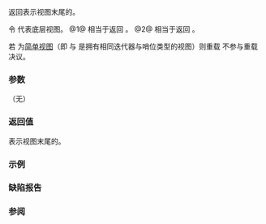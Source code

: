 {{cpp/ranges/take_while_view/title|end}}
{{cpp/ranges/take_while_view/navbar}}

{{dcl begin}}
{{dcl|num=1|since=c++20|
constexpr auto end() requires (!/*simple-view*/&lt;V&gt;);
}}
{{dcl|num=2|since=c++20|
constexpr auto end() const requires
    ranges::range&lt;const V&gt; &amp;&amp;
    std::indirect_unary_predicate&lt;const Pred, ranges::iterator_t&lt;const V&gt;&gt;;
}}
{{dcl end}}

返回表示视图末尾的{{rlp|sentinel|哨位}}。

令 {{rlpi|/#数据成员|base_}} 代表底层视图。
@1@ 相当于返回 {{c|/*sentinel*/&lt;false&gt;(ranges::end(base_), std::addressof(pred()))}}。
@2@ 相当于返回 {{c|/*sentinel*/&lt;true&gt;(ranges::end(base_), std::addressof(pred()))}}。

若 {{tt|V}} 为[[cpp/ranges#辅助概念|简单视图]]（即 {{tt|V}} 与 {{c/core|const V}} 是拥有相同迭代器与哨位类型的视图）则重载 {{v|1}} 不参与重载决议。

===参数===
（无）

===返回值===
表示视图末尾的{{rlp|sentinel|哨位}}。

===示例===
{{example
|code=
|output=
}}

===缺陷报告===
{{dr list begin}}
{{dr list item|wg=lwg|dr=3450|std=C++20|before={{c/core|const}} 重载可能返回不可与迭代器比较的哨位|after=已约束}}
{{dr list end}}

===参阅===
{{dsc begin}}
{{dsc inc|cpp/ranges/adaptor/dsc begin|take_while_view}}
{{dsc inc|cpp/ranges/adaptor/sentinel/dsc operator cmp|take_while_view}}
{{dsc end}}

{{langlinks|en|es|ja|ru}}
